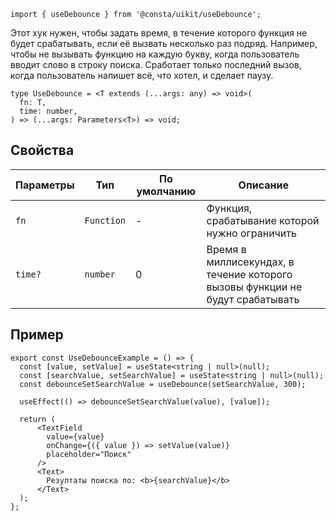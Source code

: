
```tsx
import { useDebounce } from '@consta/uikit/useDebounce';
```

Этот хук нужен, чтобы задать время, в течение которого функция не будет срабатывать, если её вызвать несколько раз подряд. Например, чтобы не вызывать функцию на каждую букву, когда пользователь вводит слово в строку поиска. Сработает только последний вызов, когда пользователь напишет всё, что хотел, и сделает паузу.

```tsx
type UseDebounce = <T extends (...args: any) => void>(
  fn: T,
  time: number,
) => (...args: Parameters<T>) => void;
```

## Свойства

| Параметры | Тип        | По умолчанию | Описание                                                                      |
| --------- | ---------- | ------------ | ----------------------------------------------------------------------------- |
| `fn`      | `Function` | -            | Функция, срабатывание которой нужно ограничить                                |
| `time?`   | `number`   | 0            | Время в миллисекундах, в течение которого вызовы функции не будут срабатывать |

## Пример

```tsx
export const UseDebounceExample = () => {
  const [value, setValue] = useState<string | null>(null);
  const [searchValue, setSearchValue] = useState<string | null>(null);
  const debounceSetSearchValue = useDebounce(setSearchValue, 300);

  useEffect(() => debounceSetSearchValue(value), [value]);

  return (
      <TextField
        value={value}
        onChange={({ value }) => setValue(value)}
        placeholder="Поиск"
      />
      <Text>
        Резултаты поиска по: <b>{searchValue}</b>
      </Text>
  );
};
```

<UseDebounceExample />
